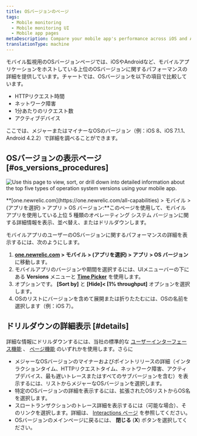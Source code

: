 ```yaml
---
title: OSバージョンのページ
tags:
  - Mobile monitoring
  - Mobile monitoring UI
  - Mobile app pages
metaDescription: Compare your mobile app's performance across iOS and Android versions
translationType: machine
---
```



モバイル監視用のOSバージョンページでは、iOSやAndroidなど、モバイルアプリケーションをホストしている上位のOSバージョンに関するパフォーマンスの詳細を提供しています。チャートでは、OSバージョンを以下の項目で比較しています。

* HTTPリクエスト時間
* ネットワーク障害
* 1分あたりのリクエスト数
* アクティブデバイス

ここでは、メジャーまたはマイナーなOSのバージョン（例：iOS 8、iOS 7.1.1、Android 4.2.2）で詳細を調べることができます。

## OSバージョンの表示ページ [#os_versions_procedures]

<img
  title="OS Version Page"
  alt="Use this page to view, sort, or drill down into detailed information about the top five types of operation system versions using your mobile app."
  src={mobileOsVersionsSummary}
/>

<figcaption>
  **[one.newrelic.com](https://one.newrelic.com/all-capabilities) > モバイル > (アプリを選択) > アプリ > OS バージョン:**このページを使用して、モバイル アプリを使用している上位 5 種類のオペレーティング システム バージョンに関する詳細情報を表示、並べ替え、またはドリルダウンします。
</figcaption>

モバイルアプリのユーザーのOSバージョンに関するパフォーマンスの詳細を表示するには、次のようにします。

1. **[one.newrelic.com](https://one.newrelic.com/all-capabilities) > モバイル > (アプリを選択) > アプリ > OS バージョン**に移動します。
2. モバイルアプリのバージョンや期間を選択するには、UIメニューバーの下にある **Versions** メニューと [**Time Picker**](/docs/site/timepicker-setting-time-periods-to-view-data) を使用します。
3. オプションです。 **\[Sort by]** と **\[Hide]&lt; \[1% throughput]** オプションを選択します。
4. OSのリストにバージョンを含めて展開または折りたたむには、OSの名前を選択します（例：iOS 7）。

## ドリルダウンの詳細表示 [#details]

詳細な情報にドリルダウンするには、当社の標準的な [ユーザーインターフェース機能](/docs/accounts-partnerships/education/getting-started-new-relic/new-relic-user-interface) 、 [ページ機能](/docs/accounts-partnerships/education/getting-started-new-relic/standard-dashboard-features) のいずれかを使用します。さらに

* メジャーなOSバージョンのマイナーおよびポイントリリースの詳細（インタラクションタイム、HTTPリクエストタイム、ネットワーク障害、アクティブデバイス、最も遅いトレースまたはすべてのサブバージョンを含む）を表示するには、リストからメジャーなOSバージョンを選択します。
* 特定のOSバージョンの詳細を表示するには、拡張されたOSリストからOS名を選択します。
* スロートランザクションのトレース詳細を表示するには（可能な場合）、そのリンクを選択します。詳細は、 [Interactions ページ](/docs/mobile-monitoring-ui#interactions-timeline) を参照してください。
* OSバージョンのメインページに戻るには、 **閉じる** (**X**) ボタンを選択してください。